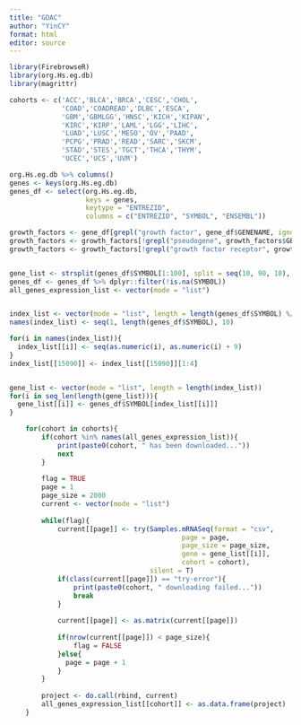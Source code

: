 ```yaml
---
title: "GDAC"
author: "YinCY"
format: html
editor: source
---
```



```r
library(FirebrowseR)
library(org.Hs.eg.db)
library(magrittr)

cohorts <- c('ACC','BLCA','BRCA','CESC','CHOL',
             'COAD','COADREAD','DLBC','ESCA',
             'GBM','GBMLGG','HNSC','KICH','KIPAN',
             'KIRC','KIRP','LAML','LGG','LIHC',
             'LUAD','LUSC','MESO','OV','PAAD',
             'PCPG','PRAD','READ','SARC','SKCM',
             'STAD','STES','TGCT','THCA','THYM',
             'UCEC','UCS','UVM')

org.Hs.eg.db %>% columns()
genes <- keys(org.Hs.eg.db)
genes_df <- select(org.Hs.eg.db, 
                   keys = genes, 
                   keytype = "ENTREZID", 
                   columns = c("ENTREZID", "SYMBOL", "ENSEMBL"))

growth_factors <- gene_df[grepl("growth factor", gene_df$GENENAME, ignore.case = T), ]
growth_factors <- growth_factors[!grepl("pseudogene", growth_factors$GENENAME, ignore.case = T), ]
growth_factors <- growth_factors[!grepl("growth factor receptor", growth_factors$GENENAME, ignore.case = T), ]


gene_list <- strsplit(genes_df$SYMBOL[1:100], split = seq(10, 90, 10), fixed = T)
genes_df <- genes_df %>% dplyr::filter(!is.na(SYMBOL))
all_genes_expression_list <- vector(mode = "list")


index_list <- vector(mode = "list", length = length(genes_df$SYMBOL) %/% 10 + 1)
names(index_list) <- seq(1, length(genes_df$SYMBOL), 10)

for(i in names(index_list)){
  index_list[[i]] <- seq(as.numeric(i), as.numeric(i) + 9)
}
index_list[[15090]] <- index_list[[15090]][1:4]


gene_list <- vector(mode = "list", length = length(index_list))
for(i in seq_len(length(gene_list))){
  gene_list[[i]] <- genes_df$SYMBOL[index_list[[i]]]
}
```


```r
    for(cohort in cohorts){
        if(cohort %in% names(all_genes_expression_list)){
            print(paste0(cohort, " has been downloaded..."))
            next
        }
        
        flag = TRUE
        page = 1
        page_size = 2000
        current <- vector(mode = "list")
        
        while(flag){
            current[[page]] <- try(Samples.mRNASeq(format = "csv",
                                           page = page, 
                                           page_size = page_size,
                                           gene = gene_list[[i]], 
                                           cohort = cohort), 
                                   silent = T)
            if(class(current[[page]]) == "try-error"){
                print(paste0(cohort, " downloading failed..."))
                break
            }
            
            current[[page]] <- as.matrix(current[[page]])
            
            if(nrow(current[[page]]) < page_size){
                flag = FALSE
            }else{
              page = page + 1
            }
        }
        
        project <- do.call(rbind, current)
        all_genes_expression_list[[cohort]] <- as.data.frame(project)
    }
```






















